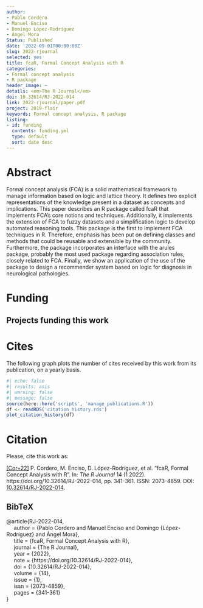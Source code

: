 ```yaml
---
author:
- Pablo Cordero
- Manuel Enciso
- Domingo López-Rodríguez
- Ángel Mora
Status: Published
date: '2022-09-01T00:00:00Z'
slug: 2022-rjournal
selected: yes
title: fcaR, Formal Concept Analysis with R
categories:
- Formal concept analysis
- R package
header_image: ~
details: <em>The R Journal</em>
doi: 10.32614/RJ-2022-014
link: 2022-rjournal/paper.pdf
project: 2019-flair
keywords: Formal concept analysis, R package
listing:
- id: funding
  contents: funding.yml
  type: default
  sort: date desc
---
```



# Abstract


Formal concept analysis (FCA) is a solid mathematical framework to manage information based on logic and lattice theory. It defines two explicit representations of the knowledge present in a dataset as concepts and implications. This paper describes an R package called fcaR that implements FCA's core notions and techniques. Additionally, it implements the extension of FCA to fuzzy datasets and a simplification logic to develop automated reasoning tools. This package is the first to implement FCA techniques in R. Therefore, emphasis has been put on defining classes and methods that could be reusable and extensible by the community. Furthermore, the package incorporates an interface with the arules package, probably the most used package regarding association rules, closely related to FCA. Finally, we show an application of the use of the package to design a recommender system based on logic for diagnosis in neurological pathologies.




# Funding
::: {.callout-note appearance='minimal' collapse=false}
## Projects funding this work

:::{#funding}
:::
:::


# Cites

The following graph plots the number of cites received by this work from its publication, on a yearly basis.

```r
#| echo: false
#| results: asis
#| warning: false
#| message: false
source(here::here('scripts', 'manage_publications.R'))
df <- readRDS('citation_history.rds')
plot_citation_history(df)
```


# Citation
Please, cite this work as:


<a name=bib-RJ-2022-014></a>[[Cor+22]](#cite-RJ-2022-014) P. Cordero, M. Enciso, D. López-Rodríguez, et al. “fcaR, Formal Concept Analysis with R”. In: _The R Journal_ 14 (1 2022). https://doi.org/10.32614/RJ-2022-014, pp. 341-361. ISSN: 2073-4859. DOI: [10.32614/RJ-2022-014](https://doi.org/10.32614%2FRJ-2022-014).

::: {.callout-note appearance="minimal" collapse=true}

## BibTeX

@article{RJ-2022-014,<br>&nbsp;&nbsp;&nbsp;&nbsp;  author = {Pablo Cordero  and Manuel Enciso and Domingo {López-Rodríguez} and Ángel Mora},<br>&nbsp;&nbsp;&nbsp;&nbsp;  title = {fcaR, Formal Concept Analysis with R},<br>&nbsp;&nbsp;&nbsp;&nbsp;  journal = {The R Journal},<br>&nbsp;&nbsp;&nbsp;&nbsp;  year = {2022},<br>&nbsp;&nbsp;&nbsp;&nbsp;  note = {https://doi.org/10.32614/RJ-2022-014},<br>&nbsp;&nbsp;&nbsp;&nbsp;  doi = {10.32614/RJ-2022-014},<br>&nbsp;&nbsp;&nbsp;&nbsp;  volume = {14},<br>&nbsp;&nbsp;&nbsp;&nbsp;  issue = {1},<br>&nbsp;&nbsp;&nbsp;&nbsp;  issn = {2073-4859},<br>&nbsp;&nbsp;&nbsp;&nbsp;  pages = {341-361}<br>}

:::


